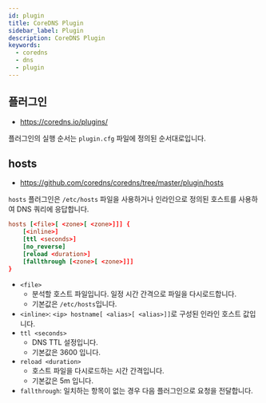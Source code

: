```yaml
---
id: plugin
title: CoreDNS Plugin
sidebar_label: Plugin
description: CoreDNS Plugin
keywords:
  - coredns
  - dns
  - plugin
---
```


## 플러그인

- https://coredns.io/plugins/

플러그인의 실행 순서는 `plugin.cfg` 파일에 정의된 순서대로입니다.

## hosts

- https://github.com/coredns/coredns/tree/master/plugin/hosts

`hosts` 플러그인은 `/etc/hosts` 파일을 사용하거나 인라인으로 정의된 호스트를 사용하여 DNS 쿼리에 응답합니다.

```conf
hosts [<file>[ <zone>[ <zone>]]] {
    [<inline>]
    [ttl <seconds>]
    [no_reverse]
    [reload <duration>]
    [fallthrough [<zone>[ <zone>]]]
}
```

- `<file>`
  - 분석할 호스트 파일입니다. 일정 시간 간격으로 파일을 다시로드합니다.
  - 기본값은 `/etc/hosts`입니다.
- `<inline>`: `<ip> hostname[ <alias>[ <alias>]]`로 구성된 인라인 호스트 값입니다.
- `ttl <seconds>`
  - DNS TTL 설정입니다.
  - 기본값은 3600 입니다.
- `reload <duration>`
  - 호스트 파일을 다시로드하는 시간 간격입니다.
  - 기본값은 5m 입니다.
- `fallthrough`: 일치하는 항목이 없는 경우 다음 플러그인으로 요청을 전달합니다.
